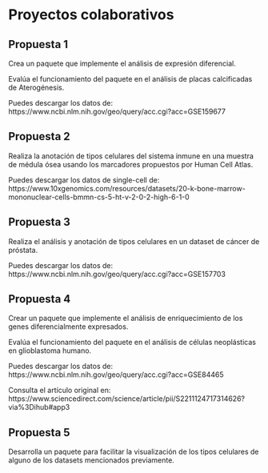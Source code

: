 # Proyectos colaborativos

## Propuesta 1

Crea un paquete que implemente el análisis de expresión diferencial.

Evalúa el funcionamiento del paquete en el análisis de placas calcificadas de Aterogénesis.

Puedes descargar los datos de: https://www.ncbi.nlm.nih.gov/geo/query/acc.cgi?acc=GSE159677

## Propuesta 2

Realiza la anotación de tipos celulares del sistema inmune en una muestra de médula ósea usando los marcadores propuestos por Human Cell Atlas.

Puedes descargar los datos de single-cell de: https://www.10xgenomics.com/resources/datasets/20-k-bone-marrow-mononuclear-cells-bmmn-cs-5-ht-v-2-0-2-high-6-1-0

## Propuesta 3

Realiza el análisis y anotación de tipos celulares en un dataset de cáncer de próstata.

Puedes descargar los datos de:  https://www.ncbi.nlm.nih.gov/geo/query/acc.cgi?acc=GSE157703


## Propuesta 4

Crear un paquete que implemente el análisis de enriquecimiento de los genes diferencialmente expresados.

Evalúa el funcionamiento del paquete en el análisis de células neoplásticas en glioblastoma humano.

Puedes descargar los datos de: https://www.ncbi.nlm.nih.gov/geo/query/acc.cgi?acc=GSE84465

Consulta el artículo original en: https://www.sciencedirect.com/science/article/pii/S2211124717314626?via%3Dihub#app3

## Propuesta 5

Desarrolla un paquete para facilitar la visualización de los tipos celulares de alguno de los datasets mencionados previamente.



